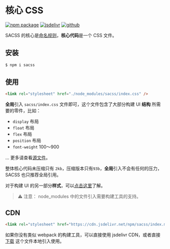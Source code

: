 # 核心 CSS

[![npm package][npm-badge]][npm-url]
[![jsdelivr][jsdelivr-badge]][jsdelivr-url]
[![github][git-badge]][git-url]

[npm-badge]: https://img.shields.io/npm/v/sacss.svg
[npm-url]: https://www.npmjs.org/package/sacss
[npm-downloads]: https://img.shields.io/npm/dw/sacss
[git-url]: https://github.com/s-acss/sacss
[git-badge]: https://img.shields.io/github/stars/s-acss/sacss.svg?style=social
[jsdelivr-badge]: https://data.jsdelivr.com/v1/package/npm/sacss/badge
[jsdelivr-url]: https://www.jsdelivr.com/package/npm/sacss

SACSS 的核心是[命名规则](./guides.name)，**核心代码**是一个 CSS 文件。

## 安装

```bash
$ npm i sacss
```

## 使用

```html
<link rel="stylesheet" href="./node_modules/sacss/index.css" />
```

**全局**引入 `sacss/index.css` 文件即可，这个文件包含了大部分构建 UI **结构** 所需要的零件，比如：

- `display` 布局
- `float` 布局
- `flex` 布局
- `position` 布局
- `font-weight` 100～900

... 更多请查看[源文件](https://cdn.jsdelivr.net/npm/sacss/index.css)。

整体核心代码未压缩只有 `2kb`，压缩版本只有`93b`，**全局**引入不会有任何的压力，SACSS 也只推荐全局引用。

对于构建 UI 的另一部分**样式**，可以[点击这里](./guides.custom)了解。

> ⚠️ 注意： node_modules 中的文件引入需要构建工具的支持。

## CDN

```html
<link rel="stylesheet" href="https://cdn.jsdelivr.net/npm/sacss/index.min.css" />
```

如果你没有类似 webpack 的构建工具，可以直接使用 jsdelivr CDN，或者直接 [下载](https://cdn.jsdelivr.net/npm/sacss/index.min.css) 这个文件本地引入使用。
